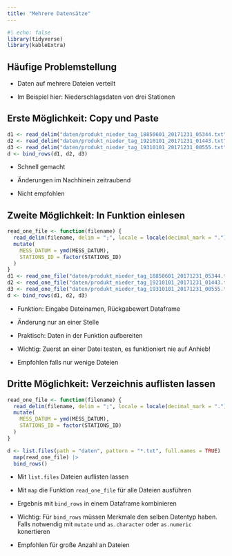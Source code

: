 ```yaml
---
title: "Mehrere Datensätze"
---
```


```r
#| echo: false
library(tidyverse)
library(kableExtra)
```


## Häufige Problemstellung

- Daten auf mehrere Dateien verteilt

- Im Beispiel hier: Niederschlagsdaten von drei Stationen


## Erste Möglichkeit: Copy und Paste

```r
d1 <- read_delim("daten/produkt_nieder_tag_18850601_20171231_05344.txt", delim = ";", locale = locale(decimal_mark = "."), trim_ws = TRUE)
d2 <- read_delim("daten/produkt_nieder_tag_19210101_20171231_01443.txt", delim = ";", locale = locale(decimal_mark = "."), trim_ws = TRUE)
d3 <- read_delim("daten/produkt_nieder_tag_19310101_20171231_00555.txt", delim = ";", locale = locale(decimal_mark = "."), trim_ws = TRUE)
d <- bind_rows(d1, d2, d3)
```

- Schnell gemacht

- Änderungen im Nachhinein zeitraubend

- Nicht empfohlen


## Zweite Möglichkeit: In Funktion einlesen

```r
read_one_file <- function(filename) {
  read_delim(filename, delim = ";", locale = locale(decimal_mark = "."), trim_ws = TRUE) |>
  mutate(
    MESS_DATUM = ymd(MESS_DATUM),
    STATIONS_ID = factor(STATIONS_ID)
  )
}
d1 <- read_one_file("daten/produkt_nieder_tag_18850601_20171231_05344.txt")
d2 <- read_one_file("daten/produkt_nieder_tag_19210101_20171231_01443.txt")
d3 <- read_one_file("daten/produkt_nieder_tag_19310101_20171231_00555.txt")
d <- bind_rows(d1, d2, d3)
```

- Funktion: Eingabe Dateinamen, Rückgabewert Dataframe

- Änderung nur an einer Stelle

- Praktisch: Daten in der Funktion aufbereiten

- Wichtig: Zuerst an einer Datei testen, es funktioniert nie auf Anhieb!

- Empfohlen falls nur wenige Dateien


## Dritte Möglichkeit: Verzeichnis auflisten lassen

```r
read_one_file <- function(filename) {
  read_delim(filename, delim = ";", locale = locale(decimal_mark = "."), trim_ws = TRUE) |>
  mutate(
    MESS_DATUM = ymd(MESS_DATUM),
    STATIONS_ID = factor(STATIONS_ID)
  )
}

d <- list.files(path = "daten", pattern = "*.txt", full.names = TRUE) |>
  map(read_one_file) |>
  bind_rows()
```

- Mit `list.files` Dateien auflisten lassen

- Mit `map` die Funktion `read_one_file` für alle Dateien ausführen

- Ergebnis mit `bind_rows` in einem Dataframe kombinieren

- Wichtig: Für `bind_rows` müssen Merkmale den selben Datentyp haben. Falls notwendig mit `mutate` und `as.character` oder `as.numeric` konertieren

- Empfohlen für große Anzahl an Dateien